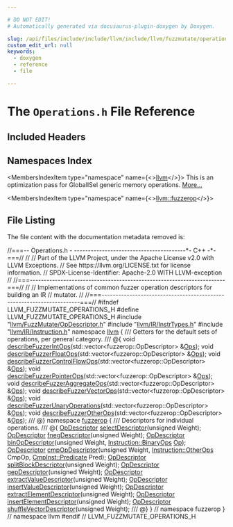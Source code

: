 ```yaml
---

# DO NOT EDIT!
# Automatically generated via docusaurus-plugin-doxygen by Doxygen.

slug: /api/files/include/include/llvm/include/llvm/fuzzmutate/operations-h
custom_edit_url: null
keywords:
  - doxygen
  - reference
  - file

---
```





# The `Operations.h` File Reference

<DoxygenPage pluginConfig={pluginConfig}>



## Included Headers

<IncludesList>
<IncludesListItem
  filePath="llvm/FuzzMutate/OpDescriptor.h"
  permalink="/docs/api/files/include/include/llvm/include/llvm/fuzzmutate/opdescriptor-h"
  isLocal="true" />
<IncludesListItem
  filePath="llvm/IR/InstrTypes.h"
  permalink="/docs/api/files/include/include/llvm/include/llvm/ir/instrtypes-h"
  isLocal="true" />
<IncludesListItem
  filePath="llvm/IR/Instruction.h"
  permalink="/docs/api/files/include/include/llvm/include/llvm/ir/instruction-h"
  isLocal="true" />
</IncludesList>

## Namespaces Index

<MembersIndex>

<MembersIndexItem
  type="namespace"
  name={<><a href="/docs/api/namespaces/llvm">llvm</a></>}>
This is an optimization pass for GlobalISel generic memory operations. <a href="/docs/api/namespaces/llvm/#details">More...</a>
</MembersIndexItem>

<MembersIndexItem
  type="namespace"
  name={<><a href="/docs/api/namespaces/llvm/fuzzerop">llvm::fuzzerop</a></>}>
</MembersIndexItem>

</MembersIndex>


## File Listing

The file content with the documentation metadata removed is:

<ProgramListing>

<Link id="l00001" /><CodeLine lineNumber="1"><span class="doxyHighlightComment">//===-- Operations.h - ----------------------------------------&#42;- C++ -&#42;-===//</span></CodeLine>
<Link id="l00002" /><CodeLine lineNumber="2"><span class="doxyHighlightComment">//</span></CodeLine>
<Link id="l00003" /><CodeLine lineNumber="3"><span class="doxyHighlightComment">// Part of the LLVM Project, under the Apache License v2.0 with LLVM Exceptions.</span></CodeLine>
<Link id="l00004" /><CodeLine lineNumber="4"><span class="doxyHighlightComment">// See https://llvm.org/LICENSE.txt for license information.</span></CodeLine>
<Link id="l00005" /><CodeLine lineNumber="5"><span class="doxyHighlightComment">// SPDX-License-Identifier: Apache-2.0 WITH LLVM-exception</span></CodeLine>
<Link id="l00006" /><CodeLine lineNumber="6"><span class="doxyHighlightComment">//</span></CodeLine>
<Link id="l00007" /><CodeLine lineNumber="7"><span class="doxyHighlightComment">//===----------------------------------------------------------------------===//</span></CodeLine>
<Link id="l00008" /><CodeLine lineNumber="8"><span class="doxyHighlightComment">//</span></CodeLine>
<Link id="l00009" /><CodeLine lineNumber="9"><span class="doxyHighlightComment">// Implementations of common fuzzer operation descriptors for building an IR</span></CodeLine>
<Link id="l00010" /><CodeLine lineNumber="10"><span class="doxyHighlightComment">// mutator.</span></CodeLine>
<Link id="l00011" /><CodeLine lineNumber="11"><span class="doxyHighlightComment">//</span></CodeLine>
<Link id="l00012" /><CodeLine lineNumber="12"><span class="doxyHighlightComment">//===----------------------------------------------------------------------===//</span></CodeLine>
<Link id="l00013" /><CodeLine lineNumber="13"></CodeLine>
<Link id="l00014" /><CodeLine lineNumber="14"><span class="doxyHighlightPreprocessor">#ifndef LLVM&#95;FUZZMUTATE&#95;OPERATIONS&#95;H</span></CodeLine>
<Link id="l00015" /><CodeLine lineNumber="15"><span class="doxyHighlightPreprocessor">#define LLVM&#95;FUZZMUTATE&#95;OPERATIONS&#95;H</span></CodeLine>
<Link id="l00016" /><CodeLine lineNumber="16"></CodeLine>
<Link id="l00017" /><CodeLine lineNumber="17"><span class="doxyHighlightPreprocessor">#include &quot;<a href="/docs/api/files/include/include/llvm/include/llvm/fuzzmutate/opdescriptor-h">llvm/FuzzMutate/OpDescriptor.h</a>&quot;</span></CodeLine>
<Link id="l00018" /><CodeLine lineNumber="18"><span class="doxyHighlightPreprocessor">#include &quot;<a href="/docs/api/files/include/include/llvm/include/llvm/ir/instrtypes-h">llvm/IR/InstrTypes.h</a>&quot;</span></CodeLine>
<Link id="l00019" /><CodeLine lineNumber="19"><span class="doxyHighlightPreprocessor">#include &quot;<a href="/docs/api/files/include/include/llvm/include/llvm/ir/instruction-h">llvm/IR/Instruction.h</a>&quot;</span></CodeLine>
<Link id="l00020" /><CodeLine lineNumber="20"></CodeLine>
<Link id="l00021" /><CodeLine lineNumber="21"><span class="doxyHighlightKeyword">namespace </span><span class="doxyHighlight"><a href="/docs/api/namespaces/llvm">llvm</a> &#123;</span></CodeLine>
<Link id="l00022" /><CodeLine lineNumber="22"></CodeLine>
<Link id="l00023" /><CodeLine lineNumber="23"><span class="doxyHighlightComment">/// Getters for the default sets of operations, per general category.</span></CodeLine>
<Link id="l00024" /><CodeLine lineNumber="24"><span class="doxyHighlightComment">/// @&#123;</span></CodeLine>
<Link id="l00025" /><CodeLine lineNumber="25"><span class="doxyHighlightKeywordType">void</span><span class="doxyHighlight"> <a href="/docs/api/namespaces/llvm/#a0854017d2b520df10302ff14d350a584">describeFuzzerIntOps</a>(std::vector&lt;fuzzerop::OpDescriptor&gt; &amp;<a href="/docs/api/files/include/include/llvm/include/llvm/demangle/itaniumdemangle-h/#a926d7ce2143863b7a2afda0fca4d2b65">Ops</a>);</span></CodeLine>
<Link id="l00026" /><CodeLine lineNumber="26"><span class="doxyHighlightKeywordType">void</span><span class="doxyHighlight"> <a href="/docs/api/namespaces/llvm/#ab61cdcba81cc44be5d4fdff8c5172f1d">describeFuzzerFloatOps</a>(std::vector&lt;fuzzerop::OpDescriptor&gt; &amp;<a href="/docs/api/files/include/include/llvm/include/llvm/demangle/itaniumdemangle-h/#a926d7ce2143863b7a2afda0fca4d2b65">Ops</a>);</span></CodeLine>
<Link id="l00027" /><CodeLine lineNumber="27"><span class="doxyHighlightKeywordType">void</span><span class="doxyHighlight"> <a href="/docs/api/namespaces/llvm/#ac951769e67885a6a884fbec5c68c6930">describeFuzzerControlFlowOps</a>(std::vector&lt;fuzzerop::OpDescriptor&gt; &amp;<a href="/docs/api/files/include/include/llvm/include/llvm/demangle/itaniumdemangle-h/#a926d7ce2143863b7a2afda0fca4d2b65">Ops</a>);</span></CodeLine>
<Link id="l00028" /><CodeLine lineNumber="28"><span class="doxyHighlightKeywordType">void</span><span class="doxyHighlight"> <a href="/docs/api/namespaces/llvm/#acfd13abfd4cb8422e8db63a0e668f69a">describeFuzzerPointerOps</a>(std::vector&lt;fuzzerop::OpDescriptor&gt; &amp;<a href="/docs/api/files/include/include/llvm/include/llvm/demangle/itaniumdemangle-h/#a926d7ce2143863b7a2afda0fca4d2b65">Ops</a>);</span></CodeLine>
<Link id="l00029" /><CodeLine lineNumber="29"><span class="doxyHighlightKeywordType">void</span><span class="doxyHighlight"> <a href="/docs/api/namespaces/llvm/#a5a19c6aa42a42c2dc4d2aa51be8ab4c2">describeFuzzerAggregateOps</a>(std::vector&lt;fuzzerop::OpDescriptor&gt; &amp;<a href="/docs/api/files/include/include/llvm/include/llvm/demangle/itaniumdemangle-h/#a926d7ce2143863b7a2afda0fca4d2b65">Ops</a>);</span></CodeLine>
<Link id="l00030" /><CodeLine lineNumber="30"><span class="doxyHighlightKeywordType">void</span><span class="doxyHighlight"> <a href="/docs/api/namespaces/llvm/#a85805fd963bb88590cfb345568b72d50">describeFuzzerVectorOps</a>(std::vector&lt;fuzzerop::OpDescriptor&gt; &amp;<a href="/docs/api/files/include/include/llvm/include/llvm/demangle/itaniumdemangle-h/#a926d7ce2143863b7a2afda0fca4d2b65">Ops</a>);</span></CodeLine>
<Link id="l00031" /><CodeLine lineNumber="31"><span class="doxyHighlightKeywordType">void</span><span class="doxyHighlight"> <a href="/docs/api/namespaces/llvm/#a6b8034d593ee7f11fc68132b7b79dbce">describeFuzzerUnaryOperations</a>(std::vector&lt;fuzzerop::OpDescriptor&gt; &amp;<a href="/docs/api/files/include/include/llvm/include/llvm/demangle/itaniumdemangle-h/#a926d7ce2143863b7a2afda0fca4d2b65">Ops</a>);</span></CodeLine>
<Link id="l00032" /><CodeLine lineNumber="32"><span class="doxyHighlightKeywordType">void</span><span class="doxyHighlight"> <a href="/docs/api/namespaces/llvm/#a3070a16759ed4e2426672bca5bbaea78">describeFuzzerOtherOps</a>(std::vector&lt;fuzzerop::OpDescriptor&gt; &amp;<a href="/docs/api/files/include/include/llvm/include/llvm/demangle/itaniumdemangle-h/#a926d7ce2143863b7a2afda0fca4d2b65">Ops</a>);</span></CodeLine>
<Link id="l00033" /><CodeLine lineNumber="33"><span class="doxyHighlightComment">/// @&#125;</span></CodeLine>
<Link id="l00034" /><CodeLine lineNumber="34"></CodeLine>
<Link id="l00035" /><CodeLine lineNumber="35"><span class="doxyHighlightKeyword">namespace </span><span class="doxyHighlight"><a href="/docs/api/namespaces/llvm/fuzzerop">fuzzerop</a> &#123;</span></CodeLine>
<Link id="l00036" /><CodeLine lineNumber="36"></CodeLine>
<Link id="l00037" /><CodeLine lineNumber="37"><span class="doxyHighlightComment">/// Descriptors for individual operations.</span></CodeLine>
<Link id="l00038" /><CodeLine lineNumber="38"><span class="doxyHighlightComment">/// @&#123;</span></CodeLine>
<Link id="l00039" /><CodeLine lineNumber="39"><span class="doxyHighlight"><a href="/docs/api/structs/llvm/fuzzerop/opdescriptor">OpDescriptor</a> <a href="/docs/api/namespaces/llvm/fuzzerop/#a7bd1c4b93eb505c553b1fc21b699b9c4">selectDescriptor</a>(</span><span class="doxyHighlightKeywordType">unsigned</span><span class="doxyHighlight"> Weight);</span></CodeLine>
<Link id="l00040" /><CodeLine lineNumber="40"><span class="doxyHighlight"><a href="/docs/api/structs/llvm/fuzzerop/opdescriptor">OpDescriptor</a> <a href="/docs/api/namespaces/llvm/fuzzerop/#a508380ef0b4434cd95fe0943ecc2f25b">fnegDescriptor</a>(</span><span class="doxyHighlightKeywordType">unsigned</span><span class="doxyHighlight"> Weight);</span></CodeLine>
<Link id="l00041" /><CodeLine lineNumber="41"><span class="doxyHighlight"><a href="/docs/api/structs/llvm/fuzzerop/opdescriptor">OpDescriptor</a> <a href="/docs/api/namespaces/llvm/fuzzerop/#aecee0c15c7ea2581b57ae1e0875f5df1">binOpDescriptor</a>(</span><span class="doxyHighlightKeywordType">unsigned</span><span class="doxyHighlight"> Weight, <a href="/docs/api/classes/llvm/instruction/#ac26154a24f393f523c87cc5f8239f36c">Instruction::BinaryOps</a> <a href="/docs/api/namespaces/llvm/#ab471937b9a227e70c7fe8bd9604014d6">Op</a>);</span></CodeLine>
<Link id="l00042" /><CodeLine lineNumber="42"><span class="doxyHighlight"><a href="/docs/api/structs/llvm/fuzzerop/opdescriptor">OpDescriptor</a> <a href="/docs/api/namespaces/llvm/fuzzerop/#a545034b7da895280ed2c457c835d98f2">cmpOpDescriptor</a>(</span><span class="doxyHighlightKeywordType">unsigned</span><span class="doxyHighlight"> Weight, <a href="/docs/api/classes/llvm/instruction/#a92db6d5865b9492ef8eeedad41235d0a">Instruction::OtherOps</a> CmpOp,</span></CodeLine>
<Link id="l00043" /><CodeLine lineNumber="43"><span class="doxyHighlight">                             <a href="/docs/api/classes/llvm/cmpinst/#a2be3583dac92a031fa1458d4d992c78b">CmpInst::Predicate</a> Pred);</span></CodeLine>
<Link id="l00044" /><CodeLine lineNumber="44"><span class="doxyHighlight"><a href="/docs/api/structs/llvm/fuzzerop/opdescriptor">OpDescriptor</a> <a href="/docs/api/namespaces/llvm/fuzzerop/#a32b5360bb5f3831163d348fc96fc1198">splitBlockDescriptor</a>(</span><span class="doxyHighlightKeywordType">unsigned</span><span class="doxyHighlight"> Weight);</span></CodeLine>
<Link id="l00045" /><CodeLine lineNumber="45"><span class="doxyHighlight"><a href="/docs/api/structs/llvm/fuzzerop/opdescriptor">OpDescriptor</a> <a href="/docs/api/namespaces/llvm/fuzzerop/#aefb32da5629b40ca54fd1cae35c36d4a">gepDescriptor</a>(</span><span class="doxyHighlightKeywordType">unsigned</span><span class="doxyHighlight"> Weight);</span></CodeLine>
<Link id="l00046" /><CodeLine lineNumber="46"><span class="doxyHighlight"><a href="/docs/api/structs/llvm/fuzzerop/opdescriptor">OpDescriptor</a> <a href="/docs/api/namespaces/llvm/fuzzerop/#a2e1cf7cf81a27f8f07b2369d7b8bd750">extractValueDescriptor</a>(</span><span class="doxyHighlightKeywordType">unsigned</span><span class="doxyHighlight"> Weight);</span></CodeLine>
<Link id="l00047" /><CodeLine lineNumber="47"><span class="doxyHighlight"><a href="/docs/api/structs/llvm/fuzzerop/opdescriptor">OpDescriptor</a> <a href="/docs/api/namespaces/llvm/fuzzerop/#a621ccb7a201816191c5a584938488649">insertValueDescriptor</a>(</span><span class="doxyHighlightKeywordType">unsigned</span><span class="doxyHighlight"> Weight);</span></CodeLine>
<Link id="l00048" /><CodeLine lineNumber="48"><span class="doxyHighlight"><a href="/docs/api/structs/llvm/fuzzerop/opdescriptor">OpDescriptor</a> <a href="/docs/api/namespaces/llvm/fuzzerop/#a5ae0ff5338fbc8095c360189adfff284">extractElementDescriptor</a>(</span><span class="doxyHighlightKeywordType">unsigned</span><span class="doxyHighlight"> Weight);</span></CodeLine>
<Link id="l00049" /><CodeLine lineNumber="49"><span class="doxyHighlight"><a href="/docs/api/structs/llvm/fuzzerop/opdescriptor">OpDescriptor</a> <a href="/docs/api/namespaces/llvm/fuzzerop/#ac940e3e889f8c3771434e4c7bffc1404">insertElementDescriptor</a>(</span><span class="doxyHighlightKeywordType">unsigned</span><span class="doxyHighlight"> Weight);</span></CodeLine>
<Link id="l00050" /><CodeLine lineNumber="50"><span class="doxyHighlight"><a href="/docs/api/structs/llvm/fuzzerop/opdescriptor">OpDescriptor</a> <a href="/docs/api/namespaces/llvm/fuzzerop/#a647e63adcc4f3bde285b5119fee7477f">shuffleVectorDescriptor</a>(</span><span class="doxyHighlightKeywordType">unsigned</span><span class="doxyHighlight"> Weight);</span></CodeLine>
<Link id="l00051" /><CodeLine lineNumber="51"></CodeLine>
<Link id="l00052" /><CodeLine lineNumber="52"><span class="doxyHighlightComment">/// @&#125;</span></CodeLine>
<Link id="l00053" /><CodeLine lineNumber="53"></CodeLine>
<Link id="l00054" /><CodeLine lineNumber="54"><span class="doxyHighlight">&#125; </span><span class="doxyHighlightComment">// namespace fuzzerop</span></CodeLine>
<Link id="l00055" /><CodeLine lineNumber="55"></CodeLine>
<Link id="l00056" /><CodeLine lineNumber="56"><span class="doxyHighlight">&#125; </span><span class="doxyHighlightComment">// namespace llvm</span></CodeLine>
<Link id="l00057" /><CodeLine lineNumber="57"></CodeLine>
<Link id="l00058" /><CodeLine lineNumber="58"><span class="doxyHighlightPreprocessor">#endif </span><span class="doxyHighlightComment">// LLVM&#95;FUZZMUTATE&#95;OPERATIONS&#95;H</span></CodeLine>

</ProgramListing>


</DoxygenPage>
